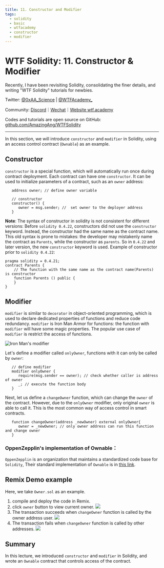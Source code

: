 ```yaml
---
title: 11. Constructor and Modifier
tags:
  - solidity
  - basic
  - wtfacademy
  - constructor
  - modifier
---
```



# WTF Solidity: 11. Constructor & Modifier

<QuizProgress courseId={SOLIDITY_COURSE_ID} lessonId={SOLIDITY_BASIC_LESSON_ID_11}></QuizProgress>

Recently, I have been revisiting Solidity, consolidating the finer details, and writing "WTF Solidity" tutorials for newbies. 

Twitter: [@0xAA_Science](https://twitter.com/0xAA_Science) | [@WTFAcademy_](https://twitter.com/WTFAcademy_)

Community: [Discord](https://discord.gg/5akcruXrsk)｜[Wechat](https://docs.google.com/forms/d/e/1FAIpQLSe4KGT8Sh6sJ7hedQRuIYirOoZK_85miz3dw7vA1-YjodgJ-A/viewform?usp=sf_link)｜[Website wtf.academy](https://wtf.academy)

Codes and tutorials are open source on GitHub: [github.com/AmazingAng/WTFSolidity](https://github.com/AmazingAng/WTFSolidity)

-----

In this section, we will introduce `constructor` and `modifier` in Solidity, using an access control contract (`Ownable`) as an example.

## Constructor
`constructor` is a special function, which will automatically run once during contract deployment. Each contract can have one `constructor`. It can be used to initialize parameters of a contract, such as an `owner` address:

```solidity
   address owner; // define owner variable

   // constructor
   constructor() {
      owner = msg.sender; //  set owner to the deployer address
   }
```

**Note**: The syntax of constructor in solidity is not consistent for different versions: Before `solidity 0.4.22`, constructors did not use the `constructor` keyword. Instead, the constructor had the same name as the contract name. This old syntax is prone to mistakes: the developer may mistakenly name the contract as `Parents`, while the constructor as `parents`. So in `0.4.22` and later version, the new `constructor` keyword is used. Example of constructor prior to `solidity 0.4.22`:

```solidity
pragma solidity = 0.4.21;
contract Parents {
    // The function with the same name as the contract name(Parents) is constructor
    function Parents () public {
    }
}
```

## Modifier
`modifier` is similar to `decorator` in object-oriented programming, which is used to declare dedicated properties of functions and reduce code redundancy. `modifier` is Iron Man Armor for functions: the function with `modifier` will have some magic properties. The popular use case of `modifier` is restrict the access of functions.


![Iron Man's modifier](https://images.mirror-media.xyz/publication-images/nVwXsOVmrYu8rqvKKPMpg.jpg?height=630&width=1200)

Let's define a modifier called `onlyOwner`, functions with it can only be called by `owner`:
```solidity
   // define modifier
   modifier onlyOwner {
      require(msg.sender == owner); // check whether caller is address of owner
      _; // execute the function body
   }
```

Next, let us define a `changeOwner` function, which can change the `owner` of the contract. However, due to the `onlyOwner` modifier, only original `owner` is able to call it. This is the most common way of access control in smart contracts.

```solidity
   function changeOwner(address _newOwner) external onlyOwner{
      owner = _newOwner; // only owner address can run this function and change owner
   }
```

### OppenZepplin's implementation of Ownable：
`OppenZepplin` is an organization that maintains a standardized code base for `Solidity`, Their standard implementation of `Ownable` is in [this link](https://github.com/OpenZeppelin/openzeppelin-contracts/blob/master/contracts/access/Ownable.sol).

## Remix Demo example
Here, we take `Owner.sol` as an example.
1. compile and deploy the code in Remix.
2. click `owner` button to view current owner.
    ![](img/11-2_en.jpg)
3. The transaction succeeds when `changeOwner` function is called by the owner address user.
    ![](img/11-3_en.jpg)
4. The transaction fails when `changeOwner` function is called by other addresses.
    ![](img/11-4_en.jpg)


## Summary
In this lecture, we introduced `constructor` and `modifier` in Solidity, and wrote an `Ownable` contract that controls access of the contract.

<QuizForm courseId={SOLIDITY_COURSE_ID} lessonId={SOLIDITY_BASIC_LESSON_ID_11}></QuizForm>
